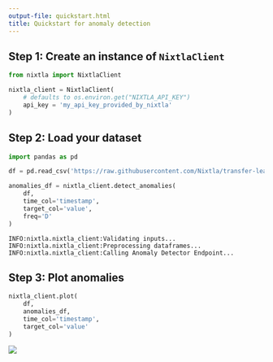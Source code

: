 ```yaml
---
output-file: quickstart.html
title: Quickstart for anomaly detection
---
```



## Step 1: Create an instance of `NixtlaClient`

```python
from nixtla import NixtlaClient
```


```python
nixtla_client = NixtlaClient(
    # defaults to os.environ.get("NIXTLA_API_KEY")
    api_key = 'my_api_key_provided_by_nixtla'
)
```

## Step 2: Load your dataset

```python
import pandas as pd
```


```python
df = pd.read_csv('https://raw.githubusercontent.com/Nixtla/transfer-learning-time-series/main/datasets/peyton_manning.csv')
```


```python
anomalies_df = nixtla_client.detect_anomalies(
    df, 
    time_col='timestamp', 
    target_col='value', 
    freq='D'
)
```

``` text
INFO:nixtla.nixtla_client:Validating inputs...
INFO:nixtla.nixtla_client:Preprocessing dataframes...
INFO:nixtla.nixtla_client:Calling Anomaly Detector Endpoint...
```

## Step 3: Plot anomalies

```python
nixtla_client.plot(
    df, 
    anomalies_df,
    time_col='timestamp', 
    target_col='value'
)
```

![](/nixtla/docs/2_capabilities/anomaly_detection/01_quickstart_files/figure-markdown_strict/cell-7-output-1.png)

